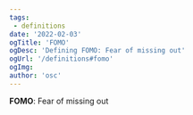 ---
tags:
 - definitions
date: '2022-02-03'
ogTitle: 'FOMO'
ogDesc: 'Defining FOMO: Fear of missing out'
ogUrl: '/definitions#fomo'
ogImg: 
author: 'osc'
---

**FOMO**: Fear of missing out
